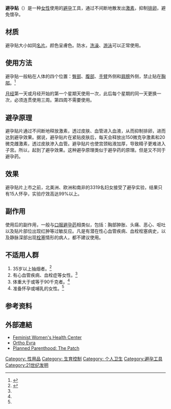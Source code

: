 {{Infobox Birth control 
|name                 = 避孕贴
|image                = Contraceptivepatch.jpg
|width                = 200
|caption              = Ortho Evra牌的避孕贴
|bc_type              = [[激素|激素]] ([[雌激素|雌激素]]和[[黄体制剂|黄体制剂]])
|date_first_use       = 2002
|rate_type            = 失效
|perfect_failure% = 0.3<ref name="Trussell 2011">{{cite book|last=Trussell|first=James|year=2011|chapter=Contraceptive efficacy|editor1-last=Hatcher|editor1-first=Robert A.|editor2-last=Trussell|editor2-first=James|editor3-last=Nelson|editor3-first=Anita L.|editor4-last=Cates|editor4-first=Willard Jr.|editor5-last= Kowal|editor5-first=Deborah|editor6-last=Policar|editor6-first=Michael S. (eds.)|title=Contraceptive technology|edition=20th revised|location=New York|publisher=Ardent Media|isbn=978-1-59708-004-0|issn = 0091-9721|oclc=781956734|pages=779–863}} Table 26–1 = <span class="plainlinks">[http://www.contraceptivetechnology.org/wp-content/uploads/2013/09/CTFailureTable.pdf Table 3–2 Percentage of women experiencing an unintended pregnancy during the first year of typical use and the first year of perfect use of contraception, and the percentage continuing use at the end of the first year. United States.]</span></ref>
|typical_failure% = 9<ref name="Trussell 2011"/>
|duration_effect      = 
|reversibility        = 
|user_reminders       = 每周更换一次，连续三周
|clinic_interval      = 3-6月
|STD_protection_YesNo = 否
|periods_advantage    = 可能减少疼痛
|benefits             = 与口服避孕药相比，较不会被[[抗生素|抗生素]]影响
|periods_disadvantage = 
|weight_gain_loss     = 否
|risks                = [[DVT|DVT]]概率与口服避孕药相近
|medical_notes        = 
}}

'''避孕贴'''（{{lang-en|Contraceptive patch}}）是一种[[女性|女性]]使用的[[避孕|避孕]]工具，通过不间断地散发出[[激素|激素]]，抑制[[排卵|排卵]]，避免懷孕。

== 材质 ==
避孕贴大小如同[[名片|名片]]。颜色呈膚色。防水，[[洗澡|洗澡]]、[[游泳|游泳]]可以正常使用。

== 使用方法 ==
避孕贴一般粘在人体的四个位置：[[臀部|臀部]]、[[腹部|腹部]]、[[手臂|手臂]]外侧和[[肩膀|肩膀]]外侧，禁止贴在[[胸部|胸部]]。<ref name="ab ">{{cite web |url=http://fashion.ifeng.com/baby/haoyun/prepotent/detail_2012_01/13/11952788_0.shtml|title=《拒绝意外怀孕！盘点9种避孕方法》|accessdate=2012年1月13日|work=|publisher=凤凰网|language=zh-hans}}</ref>

[[月经|月经]]第一天或月经开始的第一个星期天使用一次，此后每个星期的同一天更换一次，必须连贯使用三周。第四周不需要使用。

== 避孕原理 ==
避孕贴片通过不间断地释放激素，透过皮肤、血管进入血液，从而抑制排卵，进而达到避孕效果。据说，避孕贴片在紧贴皮肤后，每天会释放出150微克孕激素和20微克雌激素，透过皮肤渗入血管。避孕贴片也使宫颈粘液加厚，导致精子更难进入子宫。所以，起到了避孕效果。这种避孕原理类似于避孕药的原理。但是又不同于避孕药。

== 效果 ==
避孕贴片上市之前，北美洲、欧洲和南非的3319名妇女接受了避孕实验，结果只有15人怀孕，实验疗效高达99%以上。

== 副作用 ==
使用后的副作用，一般与[[口服避孕药|口服避孕药]]相类似，包括：胸部肿胀、头痛、恶心、呕吐以及贴片部位出现红肿等过敏反应。凡是有潜在性心血管疾病、血栓栓塞病史，以及静脉深部出现[[栓塞|栓塞]]情形的病人，都不建议使用。

== 不适用人群 ==
#35岁以上抽烟者。<ref name="051jk.168213">{{cite web|url=http://www.051jk.com/liangxing/show/168213.html|title=《避孕贴怎么样》|accessdate=|work=|publisher=健康安全网|language=zh-hans|deadurl=yes|archiveurl=https://web.archive.org/web/20131124151716/http://www.051jk.com/liangxing/show/168213.html|archivedate=2013-11-24}}</ref>
#有心血管疾病、血栓症等女性。<ref name="051jk.168213"/>
#体重大于或等于90千克者。<ref name="051jk.168213"/>
#准备怀孕或哺乳的女性。<ref name="051jk.168213"/>

==参考资料==
{{Reflist}}

==外部連結==
*[https://web.archive.org/web/20050126093817/http://www.fwhc.org/birth-control/patch.htm Feminist Women's Health Center]
*[http://www.orthoevra.com/ Ortho Evra]
*[http://www.plannedparenthood.org/birth-control-pregnancy/birth-control/the-patch.htm Planned Parenthood: The Patch]

{{Birth control methods}}

[[Category:_性用品|Category: 性用品]]
[[Category:_生育控制|Category: 生育控制]]
[[Category:_个人卫生|Category: 个人卫生]]
[[Category:避孕工具|Category:避孕工具]]
[[Category:21世纪发明|Category:21世纪发明]]